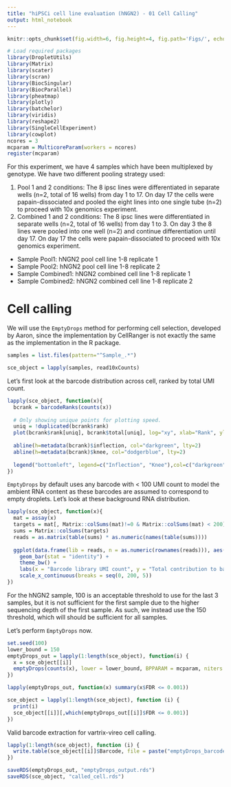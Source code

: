 ```yaml
---
title: "hiPSCi cell line evaluation (hNGN2) - 01 Cell Calling"
output: html_notebook
---
```


```r
knitr::opts_chunk$set(fig.width=6, fig.height=4, fig.path='Figs/', echo=FALSE, warning=FALSE, message=FALSE)
```

```r
# Load required packages
library(DropletUtils)
library(Matrix)
library(scater) 
library(scran)
library(BiocSingular)
library(BiocParallel)
library(pheatmap)
library(plotly)
library(batchelor)
library(viridis)
library(reshape2)
library(SingleCellExperiment)
library(cowplot)
ncores = 3
mcparam = MulticoreParam(workers = ncores)
register(mcparam)
```

For this experiment, we have 4 samples which have been multiplexed by genotype. We have two different pooling strategy used:

 1. Pool 1 and 2 conditions: The 8 ipsc lines were differentiated in separate wells (n=2, total of 16 wells) from day 1 to 17. On day 17 the cells were papain-dissociated and pooled the eight lines into one single tube (n=2) to proceed with 10x genomics experiment.
 2.  Combined 1 and 2 conditions: The 8 ipsc lines were differentiated in separate wells (n=2, total of 16 wells) from day 1 to 3.  On day 3 the 8 lines were pooled into one well (n=2) and continue differentiation until day 17.  On day 17 the cells were papain-dissociated to proceed with 10x genomics experiment.

- Sample Pool1: hNGN2 pool cell line 1-8 replicate 1
- Sample Pool2: hNGN2 pool cell line 1-8 replicate 2
- Sample Combined1: hNGN2 combined cell line 1-8 replicate 1
- Sample Combined2: hNGN2 combined cell line 1-8 replicate 2

# Cell calling

We will use the `EmptyDrops` method for performing cell selection, developed by Aaron, since the implementation by CellRanger is not exactly the same as the implementation in the R package.

```r
samples = list.files(pattern="^Sample_.*")

sce_object = lapply(samples, read10xCounts)
```

Let's first look at the barcode distribution across cell, ranked by total UMI count.

```r
lapply(sce_object, function(x){
  bcrank = barcodeRanks(counts(x))
  
  # Only showing unique points for plotting speed.
  uniq = !duplicated(bcrank$rank)
  plot(bcrank$rank[uniq], bcrank$total[uniq], log="xy", xlab="Rank", ylab="Total UMI count", cex.lab=1.2)
  
  abline(h=metadata(bcrank)$inflection, col="darkgreen", lty=2)
  abline(h=metadata(bcrank)$knee, col="dodgerblue", lty=2)
  
  legend("bottomleft", legend=c("Inflection", "Knee"),col=c("darkgreen", "dodgerblue"), lty=2, cex=1.2)
})
```

`EmptyDrops` by default uses any barcode with < 100 UMI count to model the ambient RNA content as these barcodes are assumed to correspond to empty droplets. Let's look at these background RNA distribution.

```r
lapply(sce_object, function(x){
  mat = assay(x)
  targets = mat[, Matrix::colSums(mat)!=0 & Matrix::colSums(mat) < 200]
  sums = Matrix::colSums(targets)
  reads = as.matrix(table(sums) * as.numeric(names(table(sums))))
  
  ggplot(data.frame(lib = reads, n = as.numeric(rownames(reads))), aes(x = n, y= lib)) +
    geom_bar(stat = "identity") +
    theme_bw() +
    labs(x = "Barcode library UMI count", y = "Total contribution to background vector") +
    scale_x_continuous(breaks = seq(0, 200, 5))
})
```

For the hNGN2 sample, 100 is an acceptable threshold to use for the last 3 samples, but it is not sufficient for the first sample due to the higher sequencing depth of the first sample. As such, we instead use the 150 threshold, which will should be sufficient for all samples. 

Let's perform `EmptyDrops` now.

```r
set.seed(100)
lower_bound = 150
emptyDrops_out = lapply(1:length(sce_object), function(i) {
  x = sce_object[[i]]
  emptyDrops(counts(x), lower = lower_bound, BPPARAM = mcparam, niters = 10000)
})
```

```r
lapply(emptyDrops_out, function(x) summary(x$FDR <= 0.001))
```

```r
sce_object = lapply(1:length(sce_object), function (i) {
  print(i)
  sce_object[[i]][,which(emptyDrops_out[[i]]$FDR <= 0.001)]
})
```

Valid barcode extraction for vartrix-vireo cell calling.

```r
lapply(1:length(sce_object), function (i) {
  write.table(sce_object[[i]]$Barcode, file = paste("emptyDrops_barcode_", sce_object[[i]]$Sample[1], "_vartrix.txt", sep=""), quote=FALSE, row.names = FALSE, col.names = FALSE)
})
```


```r
saveRDS(emptyDrops_out, "emptyDrops_output.rds")
saveRDS(sce_object, "called_cell.rds")
```
